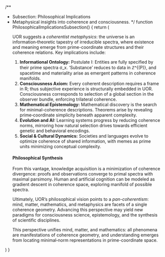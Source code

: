 
/**
 * Subsection: Philosophical Implications
 * Metaphysical insights into coherence and consciousness.
 */
function PhilosophicalImplicationsSubsection() {
  return (
    <SubsectionTemplate metadata={philosophicalImplications}>
      <p>
        UOR suggests a <em>coherentist metaphysics</em>: the universe is an
        information‐theoretic tapestry of irreducible spectra, where existence
        and meaning emerge from prime-coordinate structures and their coherence
        relations. Key implications include:
      </p>
      <ol>
        <li>
          <strong>Informational Ontology:</strong> Postulate I: Entities are
          fully specified by their prime spectra σ_x. ‘Substance’ reduces to
          data in ℤ^{(P)}, and spacetime and materiality arise as emergent
          patterns in coherence manifolds.
        </li>
        <li>
          <strong>Consciousness Axiom:</strong> Every coherent description
          requires a frame in R; thus subjective experience is structurally
          embedded in UOR. Consciousness corresponds to selection of a global
          section in the observer bundle, enforcing trilateral coherence.
        </li>
        <li>
          <strong>Mathematical Epistemology:</strong> Mathematical discovery is
          the search for minimal-coherence descriptions. Theorems arise by
          revealing prime‑coordinate simplicity beneath apparent complexity.
        </li>
        <li>
          <strong>Evolution and AI:</strong> Learning systems progress by
          reducing coherence norms, mirroring how natural selection drives
          towards efficient genetic and behavioral encodings.
        </li>
        <li>
          <strong>Social & Cultural Dynamics:</strong> Societies and languages
          evolve to optimize coherence of shared information, with memes as
          prime units minimizing conceptual complexity.
        </li>
      </ol>
      <h4>Philosophical Synthesis</h4>
      <p>
        From this vantage, knowledge acquisition is a minimization of coherence
        divergence: proofs and observations converge to primal spectra with
        maximal parsimony. Human and artificial cognition can be modeled as
        gradient descent in coherence space, exploring manifold of possible
        spectra.
      </p>
      <p>
        Ultimately, UOR’s philosophical vision points to a <em>pan-coherentism</em>:
        mind, matter, mathematics, and metaphysics are facets of a single
        coherence geometry. Advancing this perspective may yield new paradigms
        for consciousness science, epistemology, and the synthesis of
        scientific disciplines.
      </p>
      <p>
        This perspective unifies mind, matter, and mathematics: all phenomena
        are manifestations of coherence geometry, and understanding emerges from
        locating minimal‐norm representations in prime-coordinate space.
      </p>
    </SubsectionTemplate>
  )
}

